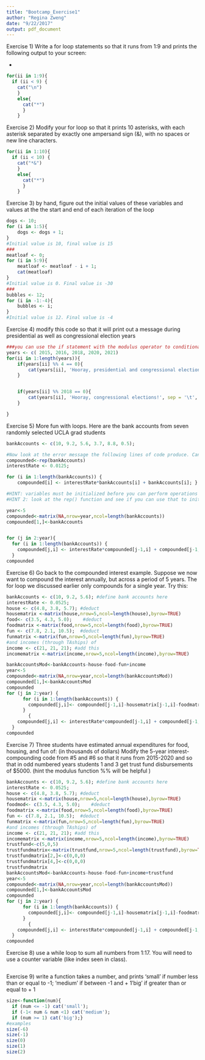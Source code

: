 ```yaml
---
title: "Bootcamp_Exercise1"
author: "Regina Zweng"
date: "9/22/2017"
output: pdf_document
---
```


Exercise 1) Write a for loop statements so that it runs from 1:9 and prints the following output to your screen:








*

```r
for(ii in 1:9){
  if (ii < 9) {
    cat("\n")
    }
    else{
      cat("*")
      }
    }
```

Exercise 2) Modify your for loop so that it prints 10 asterisks, with each asterisk separated by exactly one ampersand sign (&), with no spaces or new line characters.

```r
for(ii in 1:10){
  if (ii < 10) {
    cat("*&")
    }
    else{
      cat("*")
      }
    }
```

Exercise 3) by hand, figure out the initial values of these variables and values at the the start and end of each iteration of the loop

```r
dogs <- 10;
for (i in 1:5){
    dogs <- dogs + 1; 
}
#Initial value is 10, final value is 15
###
meatloaf <- 0; 
for (i in 5:9){
    meatloaf <- meatloaf - i + 1;
    cat(meatloaf) 
}
#Initial value is 0. Final value is -30
###
bubbles <- 12;
for (i in -1:-4){
    bubbles <- i;
}
#Initial value is 12. Final value is -4
```

Exercise 4) modify this code so that it will print out a message during presidential as well as congressional election years

```r
###you can use the if statement with the modulus operator to conditionally perform operations
years <- c( 2015, 2016, 2018, 2020, 2021)
for(ii in 1:length(years)){
    if(years[ii] %% 4 == 0){
        cat(years[ii], 'Hooray, presidential and congressional elections!', sep = '\t', fill = T)
    }


    if(years[ii] %% 2018 == 0){
        cat(years[ii], 'Hooray, congressional elections!', sep = '\t', fill = T)
    }

}

```

Exercise 5) More fun with loops. Here are the bank accounts from seven randomly selected UCLA grad students
```r
bankAccounts <- c(10, 9.2, 5.6, 3.7, 8.8, 0.5);

#Now look at the error message the following lines of code produce. Can you think of a way to modify this loop so that the loop will compound the interest?
compounded<-rep(bankAccounts)
interestRate <- 0.0125;

for (i in 1:length(bankAccounts)) {
    compounded[i] <- interestRate*bankAccounts[i] + bankAccounts[i]; }

#HINT: variables must be initialized before you can perform operations on them
#HINT 2: look at the rep() function and see if you can use that to initialize a variable that will help you.

year<-5
compounded<-matrix(NA,nrow=year,ncol=length(bankAccounts))
compounded[1,]<-bankAccounts


for (j in 2:year){
  for (i in 1:length(bankAccounts)) {
    compounded[j,i] <- interestRate*compounded[j-1,i] + compounded[j-1,i]; }
  }
compounded
```

Exercise 6) Go back to the compounded interest example. Suppose we now want to compound the interest annually, but across a period of 5 years. The for loop we discussed earlier only compounds for a single year. Try this:
```r

bankAccounts <- c(10, 9.2, 5.6); #define bank accounts here
interestRate <- 0.0525;   
house <- c(4.8, 3.8, 5.7); #deduct
housematrix <-matrix(house,nrow=5,ncol=length(house),byrow=TRUE)
food<- c(3.5, 4.3, 5.0);    #deduct
foodmatrix <-matrix(food,nrow=5,ncol=length(food),byrow=TRUE)
fun <- c(7.8, 2.1, 10.5);  #deduct
funmatrix <-matrix(fun,nrow=5,ncol=length(fun),byrow=TRUE)
#and incomes (through TAships) of 
income <- c(21, 21, 21); #add this
incomematrix <-matrix(income,nrow=5,ncol=length(income),byrow=TRUE)

bankAccountsMod<-bankAccounts-house-food-fun+income
year<-5
compounded<-matrix(NA,nrow=year,ncol=length(bankAccountsMod))
compounded[1,]<-bankAccountsMod
compounded
for (j in 2:year) {
      for (i in 1:length(bankAccounts)) {
        compounded[j,i]<- compounded[j-1,i]-housematrix[j-1,i]-foodmatrix[j-1,i]-funmatrix[j-1,i]+incomematrix[j-1,i]
      }
        {
    compounded[j,i] <- interestRate*compounded[j-1,i] + compounded[j-1,i]; }
  }
compounded

```
Exercise 7) Three students have estimated annual expenditures for food, housing, and fun of: (in thousands of dollars)
Modify the 5-year interest-compounding code from #5 and #6 so that it runs from 2015-2020 and so that in odd numbered years students 1 and 3 get trust fund disbursements of $5000. (hint the modulus function %% will be helpful )

```r

bankAccounts <- c(10, 9.2, 5.6); #define bank accounts here
interestRate <- 0.0525;   
house <- c(4.8, 3.8, 5.7); #deduct
housematrix <-matrix(house,nrow=5,ncol=length(house),byrow=TRUE)
foodmod<- c(3.5, 4.3, 5.0);    #deduct
foodmatrix <-matrix(food,nrow=5,ncol=length(food),byrow=TRUE)
fun <- c(7.8, 2.1, 10.5);  #deduct
funmatrix <-matrix(fun,nrow=5,ncol=length(fun),byrow=TRUE)
#and incomes (through TAships) of 
income <- c(21, 21, 21); #add this
incomematrix <-matrix(income,nrow=5,ncol=length(income),byrow=TRUE)
trustfund<-c(5,0,5)
trustfundmatrix<-matrix(trustfund,nrow=5,ncol=length(trustfund),byrow=TRUE)
trustfundmatrix[2,]<-c(0,0,0)
trustfundmatrix[4,]<-c(0,0,0)
trustfundmatrix
bankAccountsMod<-bankAccounts-house-food-fun+income+trustfund
year<-5
compounded<-matrix(NA,nrow=year,ncol=length(bankAccountsMod))
compounded[1,]<-bankAccountsMod
compounded
for (j in 2:year) {
      for (i in 1:length(bankAccounts)) {
        compounded[j,i]<- compounded[j-1,i]-housematrix[j-1,i]-foodmatrix[j-1,i]-funmatrix[j-1,i]+incomematrix[j-1,i]+trustfundmatrix[j,i]
      }
        {
    compounded[j,i] <- interestRate*compounded[j-1,i] + compounded[j-1,i]; }
  }
compounded

```
Exercise 8) use a while loop to sum all numbers from 1:17. You will need to use a counter variable (like index seen in class).
```r

```
Exercise 9) write a function takes a number, and prints ‘small’ if number less than or equal to -1; ‘medium’ if between -1 and + 1’big’ if greater than or equal to + 1
```r
size<-function(num){
  if (num <= -1) cat('small');
  if (-1< num & num <1) cat('medium');
  if (num >= 1) cat('big');}
#examples
size(-6)
size(-1)
size(0)
size(1)
size(2)
```